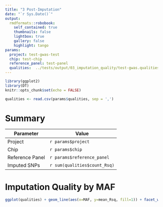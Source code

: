 ```yaml
---
title: "3 Post-Imputation"
date: "`r Sys.Date()`"
output:
  rmdformats::robobook:
    self_contained: true
    thumbnails: false
    lightbox: true
    gallery: false
    highlight: tango
params:
  project: test-gwas-test
  chip: test-chip
  reference_panel: test-panel
  qualities:  ../tests/output/03_imputation_quality/test-gwas.qualities.txt
---
```


```r
library(ggplot2)
library(DT)
knitr::opts_chunk$set(echo = FALSE)
```

```r
qualities <- read.csv(params$qualities, sep = ',')
```

# Summary

| Parameter        | Value                                      |
| ---------------- |--------------------------------------------|
| Project          | `r params$project`                         |
| Chip             | `r params$chip`                            |
| Reference Panel  | `r params$reference_panel`                 |
| Imputed SNPs     | `r sum(qualities$count_Rsq)`               |


# Imputation Quality by MAF


```r
ggplot(qualities) + geom_line(aes(x=MAF, y=mean_Rsq, fill=1)) + facet_wrap(~source) + ylim(c(0,1)) + ggtitle(paste(params$project, ' (', params$chip, ')'))
```

